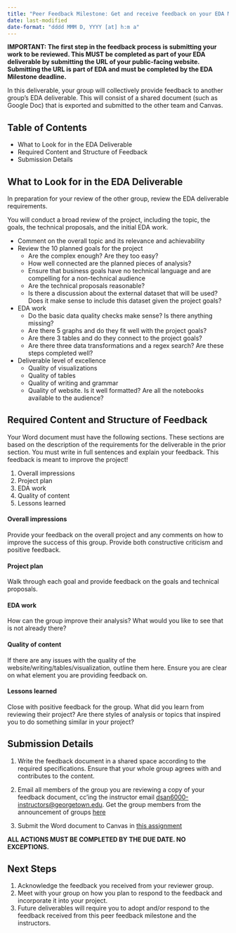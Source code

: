 ```yaml
---
title: "Peer Feedback Milestone: Get and receive feedback on your EDA Milestone"
date: last-modified
date-format: "dddd MMM D, YYYY [at] h:m a"
---
```



**IMPORTANT: The first step in the feedback process is submitting your work to be reviewed. This MUST be completed as part of your EDA deliverable by submitting the URL of your public-facing website. Submitting the URL is part of EDA and must be completed by the EDA Milestone deadline.**

In this deliverable, your group will collectively provide feedback to another group's EDA deliverable. This will consist of a shared document (such as Google Doc) that is exported and submitted to the other team and Canvas. 

## Table of Contents

* What to Look for in the EDA Deliverable
* Required Content and Structure of Feedback
* Submission Details

## What to Look for in the EDA Deliverable

In preparation for your review of the other group, review the EDA deliverable requirements.

You will conduct a broad review of the project, including the topic, the goals, the technical proposals, and the initial EDA work.

* Comment on the overall topic and its relevance and achievability
* Review the 10 planned goals for the project
    * Are the complex enough? Are they too easy?
    * How well connected are the planned pieces of analysis?
    * Ensure that business goals have no technical language and are compelling for a non-technical audience
    * Are the technical proposals reasonable?
    * Is there a discussion about the external dataset that will be used? Does it make sense to include this dataset given the project goals?
* EDA work
    * Do the basic data quality checks make sense? Is there anything missing?
    * Are there 5 graphs and do they fit well with the project goals?
    * Are there 3 tables and do they connect to the project goals?
    * Are there three data transformations and a regex search? Are these steps completed well?
* Deliverable level of excellence
    * Quality of visualizations
    * Quality of tables
    * Quality of writing and grammar
    * Quality of website. Is it well formatted? Are all the notebooks available to the audience?

## Required Content and Structure of Feedback

Your Word document must have the following sections. These sections are based on the description of the requirements for the deliverable in the prior section. You must write in full sentences and explain your feedback. This feedback is meant to improve the project!

1. Overall impressions
1. Project plan
1. EDA work
1. Quality of content
1. Lessons learned

#### Overall impressions

Provide your feedback on the overall project and any comments on how to improve the success of this group. Provide both constructive criticism and positive feedback.

#### Project plan

Walk through each goal and provide feedback on the goals and technical proposals.

#### EDA work

How can the group improve their analysis? What would you like to see that is not already there?

#### Quality of content

If there are any issues with the quality of the website/writing/tables/visualization, outline them here. Ensure you are clear on what element you are providing feedback on.

#### Lessons learned

Close with positive feedback for the group. What did you learn from reviewing their project? Are there styles of analysis or topics that inspired you to do something similar in your project?

## Submission Details

1. Write the feedback document in a shared space according to the required specifications. Ensure that your whole group agrees with and contributes to the content.

1. Email all members of the group you are reviewing a copy of your feedback document, cc'ing the instructor email [dsan6000-instructors@georgetown.edu](dsan6000-instructors@georgetown.edu). Get the group members from the announcement of groups [here](https://georgetown.instructure.com/courses/172712/discussion_topics/1149298)

1. Submit the Word document to Canvas in [this assignment](https://georgetown.instructure.com/courses/172712/assignments/958321)

**ALL ACTIONS MUST BE COMPLETED BY THE DUE DATE. NO EXCEPTIONS.**

## Next Steps

1. Acknowledge the feedback you received from your reviewer group.
1. Meet with your group on how you plan to respond to the feedback and incorporate it into your project.
1. Future deliverables will require you to adopt and/or respond to the feedback received from this peer feedback milestone and the instructors.
